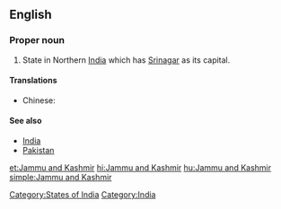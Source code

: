 ==English==
{{wikipedia}}

===Proper noun===
{{en-proper noun|sg=[[Jammu]] and [[Kashmir]]}}

# State in Northern [[India]] which has [[Srinagar]] as its capital.

====Translations====
{{trans-top|Jammu and Kashmir}}
* Chinese:
*: {{trreq|Mandarin}}
{{trans-mid}}
{{trans-bottom}}


====See also====
* [[India]]
* [[Pakistan]]

[[Category:States of India]]
[[Category:India]]

[[et:Jammu and Kashmir]]
[[hi:Jammu and Kashmir]]
[[hu:Jammu and Kashmir]]
[[simple:Jammu and Kashmir]]